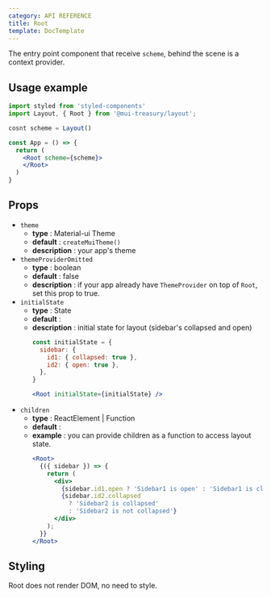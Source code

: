 ```yaml
---
category: API REFERENCE
title: Root
template: DocTemplate
---
```


The entry point component that receive `scheme`, behind the scene is a context provider.

## Usage example

```jsx
import styled from 'styled-components'
import Layout, { Root } from '@mui-treasury/layout';

cosnt scheme = Layout()

const App = () => {
  return (
    <Root scheme={scheme}>
    </Root>
  )
}
```

## Props

- `theme`
  - **type** : Material-ui Theme
  - **default** : `createMuiTheme()`
  - **description** : your app's theme
- `themeProviderOmitted`
  - **type** : boolean
  - **default** : false
  - **description** : if your app already have `ThemeProvider` on top of `Root`, set this prop to true.
- `initialState`
  - **type** : State
  - **default** :
  - **description** : initial state for layout (sidebar's collapsed and open)
    ```jsx
    const initialState = {
      sidebar: {
        id1: { collapsed: true },
        id2: { open: true },
      },
    }
    
    <Root initialState={initialState} />
    ```
- `children`
  - **type** : ReactElement | Function
  - **default** :
  - **example** : you can provide children as a function to access layout state.
    ```jsx
    <Root>
      {({ sidebar }) => {
        return (
          <div>
            {sidebar.id1.open ? 'Sidebar1 is open' : 'Sidebar1 is closed'}
            {sidebar.id2.collapsed
              ? 'Sidebar2 is collapsed'
              : 'Sidebar2 is not collapsed'}
          </div>
        );
      }}
    </Root>
    ```

## Styling
Root does not render DOM, no need to style.